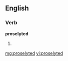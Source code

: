 ==English==

===Verb===
'''proselyted'''

# {{past of|[[proselyte]]}}

[[mg:proselyted]]
[[vi:proselyted]]